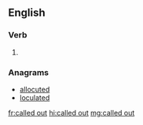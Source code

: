 ==English==

===Verb===
{{head|en|verb form}}

# {{en-past of|call out}}

===Anagrams===
* [[allocuted#English|allocuted]]
* [[loculated#English|loculated]]

[[fr:called out]]
[[hi:called out]]
[[mg:called out]]